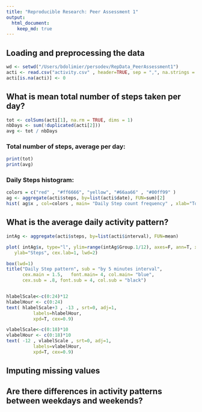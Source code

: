 ```yaml
---
title: "Reproducible Research: Peer Assessment 1"
output: 
  html_document:
    keep_md: true
---
```


## Loading and preprocessing the data

````r
wd <- setwd("/Users/bdolimier/persodev/RepData_PeerAssessment1")
acti <- read.csv("activity.csv" , header=TRUE, sep = ",", na.strings = "NA")
acti[is.na(acti)] <- 0
````

## What is mean total number of steps taken per day?

````r
tot <- colSums(acti[1], na.rm = TRUE, dims = 1)
nbDays <- sum(!duplicated(acti[2]))
avg <- tot / nbDays
````
### Total number of steps, average per day:
````r
print(tot)
print(avg)
````

### Daily Steps histogram:
````r
colors = c("red" , "#ff6666", "yellow", "#66aa66" , "#00ff99" ) 
ag <- aggregate(acti$steps, by=list(acti$date), FUN=sum)[2]
hist( ag$x , col=colors , main= "Daily Step count frequency" , xlab="Total Daily step count")
````

## What is the average daily activity pattern?
````r
intAg <- aggregate(acti$steps, by=list(acti$interval), FUN=mean)

plot( intAg$x, type="l", ylim=range(intAg$Group.1/12), axes=F, ann=T, xlab="Hour",
   ylab="Steps", cex.lab=1, lwd=2)

box(lwd=1)
title("Daily Step pattern", sub = "by 5 minutes interval",
      cex.main = 1.5,   font.main= 4, col.main= "blue",
      cex.sub = .8, font.sub = 4, col.sub = "black")


hlabelScale<-c(0:24)*12
hlabelHour <- c(0:24)
text( hlabelScale+3 , -13 , srt=0, adj=1,
          labels=hlabelHour,
          xpd=T, cex=0.9)

vlabelScale<-c(0:18)*10
vlabelHour <- c(0:18)*10
text( -12 , vlabelScale , srt=0, adj=1,
          labels=vlabelHour,
          xpd=T, cex=0.9)
````


## Imputing missing values



## Are there differences in activity patterns between weekdays and weekends?
